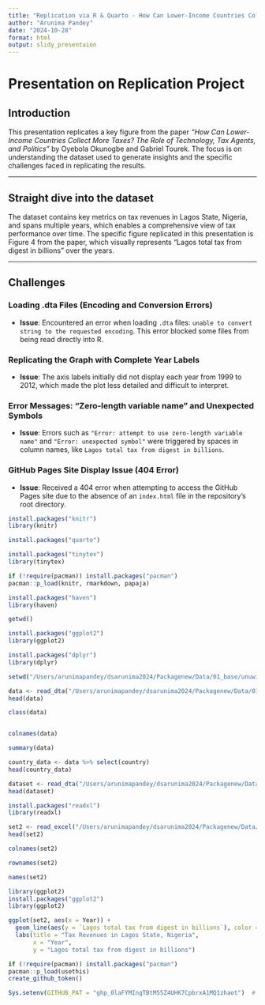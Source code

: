 ```yaml
---
title: "Replication via R & Quarto - How Can Lower-Income Countries Collect More Taxes? The Role of Technology, Tax Agents, and Politics"
author: "Arunima Pandey"
date: "2024-10-28"
format: html
output: slidy_presentaion
---
```


# Presentation on Replication Project

## Introduction
This presentation replicates a key figure from the paper *"How Can Lower-Income Countries Collect More Taxes? The Role of Technology, Tax Agents, and Politics"* by Oyebola Okunogbe and Gabriel Tourek. The focus is on understanding the dataset used to generate insights and the specific challenges faced in replicating the results.

---

## Straight dive into the dataset
The dataset contains key metrics on tax revenues in Lagos State, Nigeria, and spans multiple years, which enables a comprehensive view of tax performance over time. The specific figure replicated in this presentation is Figure 4 from the paper, which visually represents "Lagos total tax from digest in billions" over the years.

---

## Challenges

### Loading .dta Files (Encoding and Conversion Errors)
- **Issue**: Encountered an error when loading `.dta` files: `unable to convert string to the requested encoding`. This error blocked some files from being read directly into R.

### Replicating the Graph with Complete Year Labels
- **Issue**: The axis labels initially did not display each year from 1999 to 2012, which made the plot less detailed and difficult to interpret.

### Error Messages: "Zero-length variable name" and Unexpected Symbols
- **Issue**: Errors such as `"Error: attempt to use zero-length variable name"` and `"Error: unexpected symbol"` were triggered by spaces in column names, like `Lagos total tax from digest in billions`.

### GitHub Pages Site Display Issue (404 Error)
- **Issue**: Received a 404 error when attempting to access the GitHub Pages site due to the absence of an `index.html` file in the repository's root directory.


```r
install.packages("knitr")
library(knitr)
```

```r
install.packages("quarto")
```

```r
install.packages("tinytex")
library(tinytex)
```

```r
if (!require(pacman)) install.packages("pacman")
pacman::p_load(knitr, rmarkdown, papaja)

```

```r
install.packages("haven")
library(haven)
```

```r
getwd()
```

```r
install.packages("ggplot2")
library(ggplot2)
```

```r
install.packages("dplyr")
library(dplyr)
```

```r
setwd("/Users/arunimapandey/dsarunima2024/Packagenew/Data/01_base/unuwider_data")
```

```r
data <- read_dta("/Users/arunimapandey/dsarunima2024/Packagenew/Data/01_base/unuwider_data/Figure1.dta", encoding = "latin1")
head(data)
```

```r
class(data)
```
```r

```

```r
colnames(data)
```

```r
summary(data)
```

```r
country_data <- data %>% select(country)
head(country_data)
```

```r
dataset <- read_dta("/Users/arunimapandey/dsarunima2024/Packagenew/Data/01_base/unuwider_data/figurex.dta")
head(dataset)
```

```r
install.packages("readxl")
library(readxl)
```

```r
set2 <- read_excel("/Users/arunimapandey/dsarunima2024/Packagenew/Data/01_base/lagos_data/Lagos.xlsx")
head(set2)
```

```r
colnames(set2)
```

```r
rownames(set2)
```




```r
names(set2)
```

```r
library(ggplot2)
install.packages("ggplot2")
library(ggplot2)
```

```r
ggplot(set2, aes(x = Year)) +
  geom_line(aes(y = `Lagos total tax from digest in billions`), color = "black") +
  labs(title = "Tax Revenues in Lagos State, Nigeria",
       x = "Year",
       y = "Lagos total tax from digest in billions")

```

```r
if (!require(pacman)) install.packages("pacman")
pacman::p_load(usethis)
create_github_token() 
```
```r
Sys.setenv(GITHUB_PAT = "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")  # Replace "your_token" with your actual GitHub token

```

